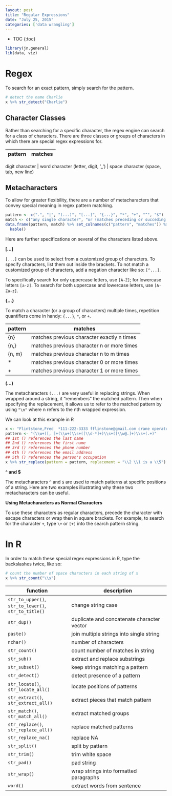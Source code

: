 ```yaml
---
layout: post
title: "Regular Expressions"
date: "July 25, 2015"
categories: ['data wrangling']
---
```


* TOC
{:toc}

```r
library(jn.general)
lib(data, viz)
```

# Regex

To search for an exact pattern, simply search for the pattern.

```r
# detect the name Charlie
x %>% str_detect("Charlie")
```

## Character Classes

Rather than searching for a specific character, the regex engine can search for a class of characters. There are three classes or groups of characters in which there are special regex expressions for. 

pattern | matches
--------|---------
\d      | digit character
\w      | word character (letter, digit, '_')
\s      | space character (space, tab, new line)

## Metacharacters

To allow for greater flexibility, there are a number of metacharacters that convey special meaning in regex pattern matching.

```r
pattern <- c(".", "|", "(...)", "[...]", "{...}", "*", "+", "^", "$")
match <- c("any single character", "or (matches preceding or succeding string)", "used for backreference", "customized group of characters", "repetition quantifier", "matches previous character 0 or more times", "matches previous character 1 or more times", "matches at the beginning of a string", "matches at the end of a string")
data.frame(pattern, match) %>% set_colnames(c("pattern", "matches")) %>% 
  kable()
```

Here are further specifications on several of the characters listed above.

**[...]**

`[...]` can be used to select from a customized group of characters. To specify characters, list them out inside the brackets. To not match a customized group of characters, add a negation character like so: `[^...]`. 

To specifically search for only uppercase letters, use `[A-Z]`; for lowercase letters `[a-z]`. To search for both uppercase and lowercase letters, use `[A-Za-z]`.

**{...}**

To match a character (or a group of characters) multiple times, repetition quantifiers come in handy: `{...}`, `*`, or `+`. 

pattern | matches
--------|---------
{n}     | matches previous character exactly n times
{n,}    | matches previous character n or more times
{n, m}  | matches previous character n to m times
*       | matches previous character 0 or more times
+       | matches previous character 1 or more times

**(...)**

The metacharacters `(...)` are very useful in replacing strings. When wrapped around a string, it "remembers" the matched pattern. Then when specifying the replacement, it allows us to refer to the matched pattern by using `"\n"` where n refers to the nth wrapped expression. 

We can look at this example in R
```r
x <- "Flintstone,Fred  *111-222-3333 fflinstone@gmail.com crane operator"
pattern <- "(\\w+)[, ]+(\\w+)\\s+([\\d-*]+)\\s+([\\w@.]+)\\s+(.+)"
## 1st () references the last name
## 2nd () references the first name
## 3rd () references the phone number
## 4th () references the email address
## 5th () references the person's occupation
x %>% str_replace(pattern = pattern, replacement = "\\2 \\1 is a \\5")
```

**^ and $**

The metacharacters `^` and `$` are used to match patterns at specific positions of a string. Here are two examples illustrating why these two metacharacters can be useful.

**Using Metacharacters as Normal Characters**

To use these characters as regular characters, precede the character with escape characters or wrap then in square brackets. For example, to search for the character `+`, type `\+` or `[+]` into the search pattern string. 

# In R

In order to match these special regex expressions in R, type the backslashes twice, like so:

```r
# count the number of space characters in each string of x
x %>% str_count("\\s")
```

function | description
---------|--------------
`str_to_upper()`, `str_to_lower()`, `str_to_title()` | change string case
`str_dup()` | duplicate and concatenate character vector
`paste()` | join multiple strings into single string
`nchar()` | number of characters
`str_count()` | count number of matches in string
`str_sub()` | extract and replace substrings
`str_subset()` | keep strings matching a pattern
`str_detect()` | detect presence of a pattern
`str_locate()`, `str_locate_all()` | locate positions of patterns
`str_extract()`, `str_extract_all()` | extract pieces that match pattern
`str_match()`, `str_match_all()` | extract matched groups
`str_replace()`, `str_replace_all()` | replace matched patterns
`str_replace_na()` | replace NA
`str_split()` | split by pattern
`str_trim()` | trim white space
`str_pad()` | pad string
`str_wrap()` | wrap strings into formatted paragraphs
`word()` | extract words from sentence


